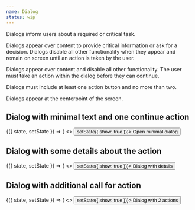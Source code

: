 ```yaml
---
name: Dialog
status: wip
---
```

Dialogs inform users about a required or critical task.

Dialogs appear over content to provide critical information or ask for a
decision. Dialogs disable all other functionality when they appear and remain on
screen until an action is taken by the user.


Dialogs appear over content and disable all other functionality. The user must
take an action within the dialog before they can continue.

Dialogs must include at least one action button and no more than two.

Dialogs appear at the centerpoint of the screen.


## Dialog with minimal text and one continue action
<Playground title="Minimal dialog">
  <State
    initial={{
      show: false
    }}
  >
    {({ state, setState }) => (
      <>
        <Button onClick={() => setState({ show: true })}>
          Open minimal dialog
        </Button>
        <Dialog 
          show={state.show}
          title="Minimal dialog here"
          primaryCta={{
            action: () => setState({ show: false }),
            text: "Continue",
          }}
        />
      </>
    )}
  </State>
</Playground>

## Dialog with some details about the action
<Playground title="Dialog with details">
  <State
    initial={{
      show: false
    }}
  >
    {({ state, setState }) => (
      <>
        <Button onClick={() => setState({ show: true })}>
          Dialog with details
        </Button>
        <Dialog
          detail="This extra informaton is important."
          show={state.show}
          title="Dialog with details"
          primaryCta={{
            action: () => setState({ show: false }),
            text: "Continue",
          }}
        />
      </>
    )}
  </State>
</Playground>

## Dialog with additional call for action
<Playground title="Dialog with additional cta">
  <State
    initial={{
      show: false
    }}
  >
    {({ state, setState }) => (
      <>
        <Button onClick={() => setState({ show: true })}>
          Dialog with 2 actions
        </Button>
        <Dialog
          detail="This extra informaton is important."
          show={state.show}
          title="Dialog with details"
          primaryCta={{
            action: () => setState({ show: false }),
            text: "Continue",
          }}
          secondaryCta={{
            action: () => setState({ show: false }),
            text: "Cancel",
          }}
        />
      </>
    )}
  </State>
</Playground>